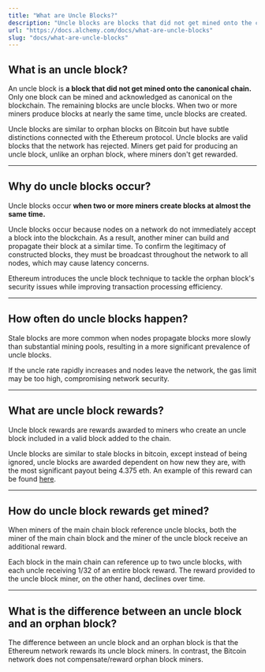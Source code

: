 ```yaml
---
title: "What are Uncle Blocks?"
description: "Uncle blocks are blocks that did not get mined onto the canonical chain. When two or more miners produce blocks at nearly the same time, uncle blocks are created."
url: "https://docs.alchemy.com/docs/what-are-uncle-blocks"
slug: "docs/what-are-uncle-blocks"
---
```



## What is an uncle block?

An uncle block is **a block that did not get mined onto the canonical chain.** Only one block can be mined and acknowledged as canonical on the blockchain. The remaining blocks are uncle blocks. When two or more miners produce blocks at nearly the same time, uncle blocks are created.

Uncle blocks are similar to orphan blocks on Bitcoin but have subtle distinctions connected with the Ethereum protocol. Uncle blocks are valid blocks that the network has rejected. Miners get paid for producing an uncle block, unlike an orphan block, where miners don't get rewarded.

***

## Why do uncle blocks occur?

Uncle blocks occur **when two or more miners create blocks at almost the same time.**

Uncle blocks occur because nodes on a network do not immediately accept a block into the blockchain. As a result, another miner can build and propagate their block at a similar time. To confirm the legitimacy of constructed blocks, they must be broadcast throughout the network to all nodes, which may cause latency concerns.

Ethereum introduces the uncle block technique to tackle the orphan block's security issues while improving transaction processing efficiency.

***

## How often do uncle blocks happen?

Stale blocks are more common when nodes propagate blocks more slowly than substantial mining pools, resulting in a more significant prevalence of uncle blocks.

If the uncle rate rapidly increases and nodes leave the network, the gas limit may be too high, compromising network security.

***

## What are uncle block rewards?

Uncle block rewards are rewards awarded to miners who create an uncle block included in a valid block added to the chain.

Uncle blocks are similar to stale blocks in bitcoin, except instead of being ignored, uncle blocks are awarded dependent on how new they are, with the most significant payout being 4.375 eth. An example of this reward can be found [here](https://etherscan.io/block/1378035).

***

## How do uncle block rewards get mined?

When miners of the main chain block reference uncle blocks, both the miner of the main chain block and the miner of the uncle block receive an additional reward.

Each block in the main chain can reference up to two uncle blocks, with each uncle receiving 1/32 of an entire block reward. The reward provided to the uncle block miner, on the other hand, declines over time.

***

## What is the difference between an uncle block and an orphan block?

The difference between an uncle block and an orphan block is that the Ethereum network rewards its uncle block miners. In contrast, the Bitcoin network does not compensate/reward orphan block miners.
